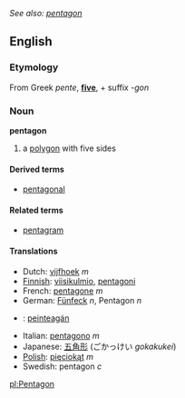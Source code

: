 ''See also: [[pentagon]]''
==English==
===Etymology===
From Greek ''pente'', '''[[five]]''', + suffix ''-gon''
===Noun===
'''pentagon'''
#a [[polygon]] with five sides

====Derived terms====
*[[pentagonal]]

====Related terms====
*[[pentagram]]

====Translations====
*Dutch: [[vijfhoek]] ''m''
*[[Finnish]]: [[viisikulmio]], [[pentagoni]]
*French: [[pentagone]] ''m''
*German: [[Fünfeck]] ''n'', Pentagon ''n''
*{{ga}}: [[peinteagán]]
*Italian: [[pentagono]] ''m''
*Japanese: [[五角形]] (ごかっけい ''gokakukei'')
*[[Polish]]: [[pięciokąt]] ''m''
*Swedish: pentagon ''c''

[[pl:Pentagon]]